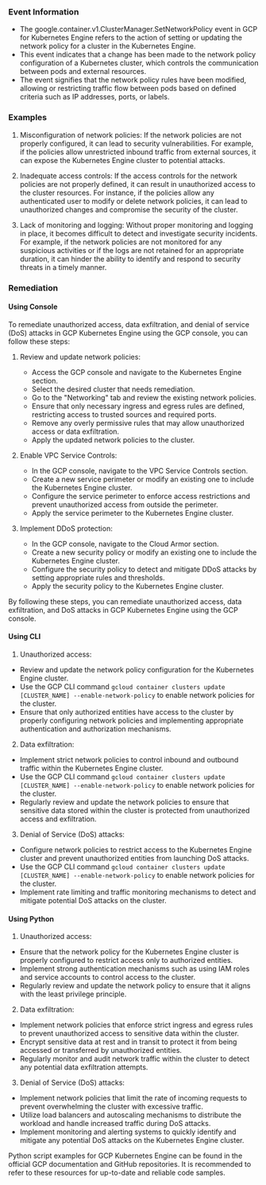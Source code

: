 
### Event Information

- The google.container.v1.ClusterManager.SetNetworkPolicy event in GCP for Kubernetes Engine refers to the action of setting or updating the network policy for a cluster in the Kubernetes Engine.
- This event indicates that a change has been made to the network policy configuration of a Kubernetes cluster, which controls the communication between pods and external resources.
- The event signifies that the network policy rules have been modified, allowing or restricting traffic flow between pods based on defined criteria such as IP addresses, ports, or labels.


### Examples

1. Misconfiguration of network policies: If the network policies are not properly configured, it can lead to security vulnerabilities. For example, if the policies allow unrestricted inbound traffic from external sources, it can expose the Kubernetes Engine cluster to potential attacks.

2. Inadequate access controls: If the access controls for the network policies are not properly defined, it can result in unauthorized access to the cluster resources. For instance, if the policies allow any authenticated user to modify or delete network policies, it can lead to unauthorized changes and compromise the security of the cluster.

3. Lack of monitoring and logging: Without proper monitoring and logging in place, it becomes difficult to detect and investigate security incidents. For example, if the network policies are not monitored for any suspicious activities or if the logs are not retained for an appropriate duration, it can hinder the ability to identify and respond to security threats in a timely manner.

### Remediation

#### Using Console

To remediate unauthorized access, data exfiltration, and denial of service (DoS) attacks in GCP Kubernetes Engine using the GCP console, you can follow these steps:

1. Review and update network policies:
   - Access the GCP console and navigate to the Kubernetes Engine section.
   - Select the desired cluster that needs remediation.
   - Go to the "Networking" tab and review the existing network policies.
   - Ensure that only necessary ingress and egress rules are defined, restricting access to trusted sources and required ports.
   - Remove any overly permissive rules that may allow unauthorized access or data exfiltration.
   - Apply the updated network policies to the cluster.

2. Enable VPC Service Controls:
   - In the GCP console, navigate to the VPC Service Controls section.
   - Create a new service perimeter or modify an existing one to include the Kubernetes Engine cluster.
   - Configure the service perimeter to enforce access restrictions and prevent unauthorized access from outside the perimeter.
   - Apply the service perimeter to the Kubernetes Engine cluster.

3. Implement DDoS protection:
   - In the GCP console, navigate to the Cloud Armor section.
   - Create a new security policy or modify an existing one to include the Kubernetes Engine cluster.
   - Configure the security policy to detect and mitigate DDoS attacks by setting appropriate rules and thresholds.
   - Apply the security policy to the Kubernetes Engine cluster.

By following these steps, you can remediate unauthorized access, data exfiltration, and DoS attacks in GCP Kubernetes Engine using the GCP console.

#### Using CLI

1. Unauthorized access:
- Review and update the network policy configuration for the Kubernetes Engine cluster.
- Use the GCP CLI command `gcloud container clusters update [CLUSTER_NAME] --enable-network-policy` to enable network policies for the cluster.
- Ensure that only authorized entities have access to the cluster by properly configuring network policies and implementing appropriate authentication and authorization mechanisms.

2. Data exfiltration:
- Implement strict network policies to control inbound and outbound traffic within the Kubernetes Engine cluster.
- Use the GCP CLI command `gcloud container clusters update [CLUSTER_NAME] --enable-network-policy` to enable network policies for the cluster.
- Regularly review and update the network policies to ensure that sensitive data stored within the cluster is protected from unauthorized access and exfiltration.

3. Denial of Service (DoS) attacks:
- Configure network policies to restrict access to the Kubernetes Engine cluster and prevent unauthorized entities from launching DoS attacks.
- Use the GCP CLI command `gcloud container clusters update [CLUSTER_NAME] --enable-network-policy` to enable network policies for the cluster.
- Implement rate limiting and traffic monitoring mechanisms to detect and mitigate potential DoS attacks on the cluster.

#### Using Python

1. Unauthorized access:
- Ensure that the network policy for the Kubernetes Engine cluster is properly configured to restrict access only to authorized entities.
- Implement strong authentication mechanisms such as using IAM roles and service accounts to control access to the cluster.
- Regularly review and update the network policy to ensure that it aligns with the least privilege principle.

2. Data exfiltration:
- Implement network policies that enforce strict ingress and egress rules to prevent unauthorized access to sensitive data within the cluster.
- Encrypt sensitive data at rest and in transit to protect it from being accessed or transferred by unauthorized entities.
- Regularly monitor and audit network traffic within the cluster to detect any potential data exfiltration attempts.

3. Denial of Service (DoS) attacks:
- Implement network policies that limit the rate of incoming requests to prevent overwhelming the cluster with excessive traffic.
- Utilize load balancers and autoscaling mechanisms to distribute the workload and handle increased traffic during DoS attacks.
- Implement monitoring and alerting systems to quickly identify and mitigate any potential DoS attacks on the Kubernetes Engine cluster.

Python script examples for GCP Kubernetes Engine can be found in the official GCP documentation and GitHub repositories. It is recommended to refer to these resources for up-to-date and reliable code samples.

